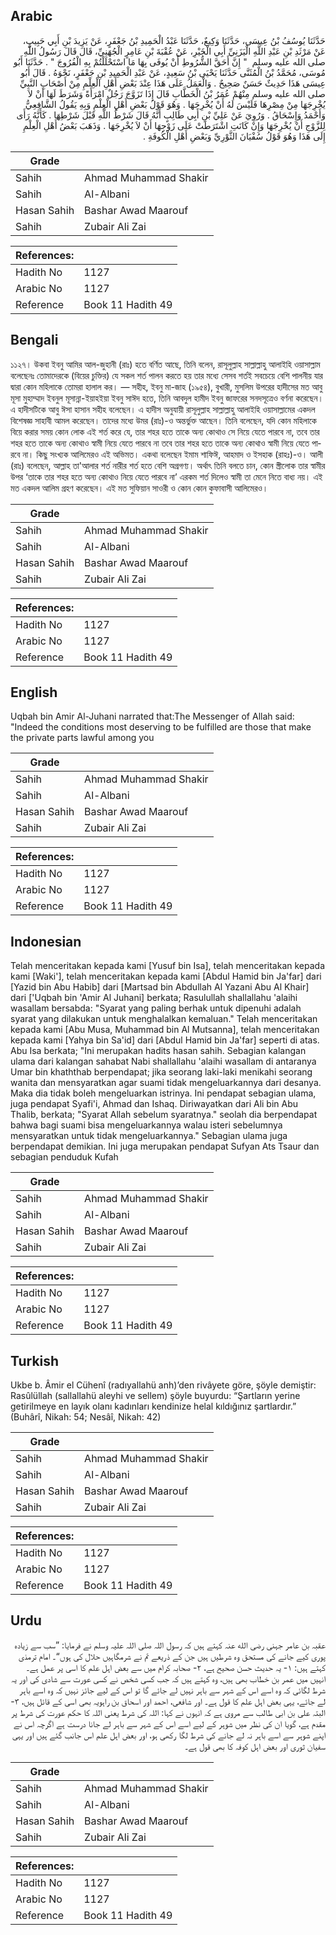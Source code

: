 ## Arabic


<div dir="rtl" lang="ar" style={{fontSize:'larger',backgroundColor:'#f8f9fa',padding:20}}>
حَدَّثَنَا يُوسُفُ بْنُ عِيسَى، حَدَّثَنَا وَكِيعٌ، حَدَّثَنَا عَبْدُ الْحَمِيدِ بْنُ جَعْفَرٍ، عَنْ يَزِيدَ بْنِ أَبِي حَبِيبٍ، عَنْ مَرْثَدِ بْنِ عَبْدِ اللَّهِ الْيَزَنِيِّ أَبِي الْخَيْرِ، عَنْ عُقْبَةَ بْنِ عَامِرٍ الْجُهَنِيِّ، قَالَ قَالَ رَسُولُ اللَّهِ صلى الله عليه وسلم ‏ "‏ إِنَّ أَحَقَّ الشُّرُوطِ أَنْ يُوفَى بِهَا مَا اسْتَحْلَلْتُمْ بِهِ الْفُرُوجَ ‏"‏ ‏.‏ حَدَّثَنَا أَبُو مُوسَى، مُحَمَّدُ بْنُ الْمُثَنَّى حَدَّثَنَا يَحْيَى بْنُ سَعِيدٍ، عَنْ عَبْدِ الْحَمِيدِ بْنِ جَعْفَرٍ، نَحْوَهُ ‏.‏ قَالَ أَبُو عِيسَى هَذَا حَدِيثٌ حَسَنٌ صَحِيحٌ ‏.‏ وَالْعَمَلُ عَلَى هَذَا عِنْدَ بَعْضِ أَهْلِ الْعِلْمِ مِنْ أَصْحَابِ النَّبِيِّ صلى الله عليه وسلم مِنْهُمْ عُمَرُ بْنُ الْخَطَّابِ قَالَ إِذَا تَزَوَّجَ رَجُلٌ امْرَأَةً وَشَرَطَ لَهَا أَنْ لاَ يُخْرِجَهَا مِنْ مِصْرِهَا فَلَيْسَ لَهُ أَنْ يُخْرِجَهَا ‏.‏ وَهُوَ قَوْلُ بَعْضِ أَهْلِ الْعِلْمِ وَبِهِ يَقُولُ الشَّافِعِيُّ وَأَحْمَدُ وَإِسْحَاقُ ‏.‏ وَرُوِيَ عَنْ عَلِيِّ بْنِ أَبِي طَالِبٍ أَنَّهُ قَالَ شَرْطُ اللَّهِ قَبْلَ شَرْطِهَا ‏.‏ كَأَنَّهُ رَأَى لِلزَّوْجِ أَنْ يُخْرِجَهَا وَإِنْ كَانَتِ اشْتَرَطَتْ عَلَى زَوْجِهَا أَنْ لاَ يُخْرِجَهَا ‏.‏ وَذَهَبَ بَعْضُ أَهْلِ الْعِلْمِ إِلَى هَذَا وَهُوَ قَوْلُ سُفْيَانَ الثَّوْرِيِّ وَبَعْضِ أَهْلِ الْكُوفَةِ ‏.‏
</div>
<div style={{backgroundColor:'#f8f9fa',padding:20, marginBottom: 10}}><table> <thead> <tr> <th>Grade</th> <th></th> </tr> </thead> <tbody> <tr><td>Sahih</td><td>Ahmad Muhammad Shakir</td></tr><tr><td>Sahih</td><td>Al-Albani</td></tr><tr><td>Hasan Sahih</td><td>Bashar Awad Maarouf</td></tr><tr><td>Sahih</td><td>Zubair Ali Zai</td></tr></tbody></table><table> <thead> <tr> <th>References:</th> <th></th> </tr> </thead> <tbody><tr><td>Hadith No</td><td>1127</td></tr><tr><td>Arabic No</td><td>1127</td></tr><tr><td>Reference</td><td>Book 11 Hadith 49</td></tr></tbody></table></div>

## Bengali


<div dir="ltr" lang="bn" style={{fontSize:'larger',backgroundColor:'#f8f9fa',padding:20}}>
১১২৭। উকবা ইবনু আমির আল-জুহানী (রাঃ) হতে বর্ণিত আছে, তিনি বলেন, রাসূলুল্লাহ সাল্লাল্লাহু আলাইহি ওয়াসাল্লাম বলেছেনঃ তোমাদেরকে (বিয়ের চুক্তির) যে সকল শর্ত পালন করতে হয় তার মধ্যে সেসব শর্তই সবচেয়ে বেশি পালনীয় যার দ্বারা কোন মহিলাকে তোমরা হালাল কর। — সহীহ, ইবনু মা-জাহ (১৯৫৪), বুখারী, মুসলিম উপরের হাদীসের মত আবু মূসা মুহাম্মাদ ইবনুল মূসান্না-ইয়াহইয়া ইবনু সাঈদ হতে, তিনি আবদুল হামীদ ইবনু জাফরের সনদসূত্রেও বর্ণনা করেছেন। এ হাদীসটিকে আবু ঈসা হাসান সহীহ বলেছেন। এ হাদীস অনুযায়ী রাসূলুল্লাহ সাল্লাল্লাহু আলাইহি ওয়াসাল্লামের একদল বিশেষজ্ঞ সাহাবী আমল করেছেন। তাদের মধ্যে উমর (রাঃ)-ও অন্তর্ভুক্ত আছেন। তিনি বলেছেন, যদি কোন মহিলাকে বিয়ে করার সময় কোন লোক এই শর্ত করে যে, তার শহর হতে তাকে অন্য কোথাও সে নিয়ে যেতে পারবে না, তবে তার শহর হতে তাকে অন্য কোথাও স্বামী নিয়ে যেতে পারবে না তবে তার শহর হতে তাকে অন্য কোথাও স্বামী নিয়ে যেতে পারবে না। কিছু সংখ্যক আলিমেরও এই অভিমত। একথা বলেছেন ইমাম শাফিঈ, আহমাদ ও ইসহাক (রাহঃ)-ও। আলী (রাঃ) বলেছেন, আল্লাহ তা'আলার শর্ত নারীর শর্ত হতে বেশি অগ্রগণ্য। অর্থাৎ তিনি বলতে চান, কোন স্ত্রীলোক তার স্বামীর উপর ‘তাকে তার শহর হতে অন্য কোথাও নিয়ে যেতে পারবে না’ এরকম শর্ত দিলেও স্বামী তা মেনে নিতে বাধ্য নয়। এই মত একদল আলিম গ্রহণ করেছেন। এই মত সুফিয়ান সাওরী ও কোন কোন কুফাবাসী আলিমেরও।
</div>
<div style={{backgroundColor:'#f8f9fa',padding:20, marginBottom: 10}}><table> <thead> <tr> <th>Grade</th> <th></th> </tr> </thead> <tbody> <tr><td>Sahih</td><td>Ahmad Muhammad Shakir</td></tr><tr><td>Sahih</td><td>Al-Albani</td></tr><tr><td>Hasan Sahih</td><td>Bashar Awad Maarouf</td></tr><tr><td>Sahih</td><td>Zubair Ali Zai</td></tr></tbody></table><table> <thead> <tr> <th>References:</th> <th></th> </tr> </thead> <tbody><tr><td>Hadith No</td><td>1127</td></tr><tr><td>Arabic No</td><td>1127</td></tr><tr><td>Reference</td><td>Book 11 Hadith 49</td></tr></tbody></table></div>

## English


<div dir="ltr" lang="en" style={{fontSize:'larger',backgroundColor:'#f8f9fa',padding:20}}>
Uqbah bin Amir Al-Juhani narrated that:The Messenger of Allah said: "Indeed the conditions most deserving to be fulfilled are those that make the private parts lawful among you
</div>
<div style={{backgroundColor:'#f8f9fa',padding:20, marginBottom: 10}}><table> <thead> <tr> <th>Grade</th> <th></th> </tr> </thead> <tbody> <tr><td>Sahih</td><td>Ahmad Muhammad Shakir</td></tr><tr><td>Sahih</td><td>Al-Albani</td></tr><tr><td>Hasan Sahih</td><td>Bashar Awad Maarouf</td></tr><tr><td>Sahih</td><td>Zubair Ali Zai</td></tr></tbody></table><table> <thead> <tr> <th>References:</th> <th></th> </tr> </thead> <tbody><tr><td>Hadith No</td><td>1127</td></tr><tr><td>Arabic No</td><td>1127</td></tr><tr><td>Reference</td><td>Book 11 Hadith 49</td></tr></tbody></table></div>

## Indonesian


<div dir="ltr" lang="id" style={{fontSize:'larger',backgroundColor:'#f8f9fa',padding:20}}>
Telah menceritakan kepada kami [Yusuf bin Isa], telah menceritakan kepada kami [Waki'], telah menceritakan kepada kami [Abdul Hamid bin Ja'far] dari [Yazid bin Abu Habib] dari [Martsad bin Abdullah Al Yazani Abu Al Khair] dari ['Uqbah bin 'Amir Al Juhani] berkata; Rasulullah shallallahu 'alaihi wasallam bersabda: "Syarat yang paling berhak untuk dipenuhi adalah syarat yang dilakukan untuk menghalalkan kemaluan." Telah menceritakan kepada kami [Abu Musa, Muhammad bin Al Mutsanna], telah menceritakan kepada kami [Yahya bin Sa'id] dari [Abdul Hamid bin Ja'far] seperti di atas. Abu Isa berkata; "Ini merupakan hadits hasan sahih. Sebagian kalangan ulama dari kalangan sahabat Nabi shallallahu 'alaihi wasallam di antaranya Umar bin khaththab berpendapat; jika seorang laki-laki menikahi seorang wanita dan mensyaratkan agar suami tidak mengeluarkannya dari desanya. Maka dia tidak boleh mengeluarkan istrinya. Ini pendapat sebagian ulama, juga pendapat Syafi'i, Ahmad dan Ishaq. Diriwayatkan dari Ali bin Abu Thalib, berkata; "Syarat Allah sebelum syaratnya." seolah dia berpendapat bahwa bagi suami bisa mengeluarkannya walau isteri sebelumnya mensyaratkan untuk tidak mengeluarkannya." Sebagian ulama juga berpendapat demikian. Ini juga merupakan pendapat Sufyan Ats Tsaur dan sebagian penduduk Kufah
</div>
<div style={{backgroundColor:'#f8f9fa',padding:20, marginBottom: 10}}><table> <thead> <tr> <th>Grade</th> <th></th> </tr> </thead> <tbody> <tr><td>Sahih</td><td>Ahmad Muhammad Shakir</td></tr><tr><td>Sahih</td><td>Al-Albani</td></tr><tr><td>Hasan Sahih</td><td>Bashar Awad Maarouf</td></tr><tr><td>Sahih</td><td>Zubair Ali Zai</td></tr></tbody></table><table> <thead> <tr> <th>References:</th> <th></th> </tr> </thead> <tbody><tr><td>Hadith No</td><td>1127</td></tr><tr><td>Arabic No</td><td>1127</td></tr><tr><td>Reference</td><td>Book 11 Hadith 49</td></tr></tbody></table></div>

## Turkish


<div dir="ltr" lang="tr" style={{fontSize:'larger',backgroundColor:'#f8f9fa',padding:20}}>
Ukbe b. Âmir el Cühenî (radıyallahü anh)’den rivâyete göre, şöyle demiştir: Rasûlüllah (sallallahü aleyhi ve sellem) şöyle buyurdu: “Şartların yerine getirilmeye en layık olanı kadınları kendinize helal kıldığınız şartlardır.” (Buhârî, Nikah: 54; Nesâî, Nikah: 42)
</div>
<div style={{backgroundColor:'#f8f9fa',padding:20, marginBottom: 10}}><table> <thead> <tr> <th>Grade</th> <th></th> </tr> </thead> <tbody> <tr><td>Sahih</td><td>Ahmad Muhammad Shakir</td></tr><tr><td>Sahih</td><td>Al-Albani</td></tr><tr><td>Hasan Sahih</td><td>Bashar Awad Maarouf</td></tr><tr><td>Sahih</td><td>Zubair Ali Zai</td></tr></tbody></table><table> <thead> <tr> <th>References:</th> <th></th> </tr> </thead> <tbody><tr><td>Hadith No</td><td>1127</td></tr><tr><td>Arabic No</td><td>1127</td></tr><tr><td>Reference</td><td>Book 11 Hadith 49</td></tr></tbody></table></div>

## Urdu


<div dir="rtl" lang="ur" style={{fontSize:'larger',backgroundColor:'#f8f9fa',padding:20}}>
عقبہ بن عامر جہنی رضی الله عنہ کہتے ہیں کہ رسول اللہ صلی اللہ علیہ وسلم نے فرمایا: ”سب سے زیادہ پوری کیے جانے کی مستحق وہ شرطیں ہیں جن کے ذریعے تم نے شرمگاہیں حلال کی ہوں“۔ امام ترمذی کہتے ہیں: ۱- یہ حدیث حسن صحیح ہے، ۲- صحابہ کرام میں سے بعض اہل علم کا اسی پر عمل ہے۔ انہیں میں عمر بن خطاب بھی ہیں، وہ کہتے ہیں کہ جب کسی شخص نے کسی عورت سے شادی کی اور یہ شرط لگائی کہ وہ اسے اس کے شہر سے باہر نہیں لے جائے گا تو اس کے لیے جائز نہیں کہ وہ اسے باہر لے جائے، یہی بعض اہل علم کا قول ہے۔ اور شافعی، احمد اور اسحاق بن راہویہ بھی اسی کے قائل ہیں، ۳- البتہ علی بن ابی طالب سے مروی ہے کہ انہوں نے کہا: اللہ کی شرط یعنی اللہ کا حکم عورت کی شرط پر مقدم ہے، گویا ان کی نظر میں شوہر کے لیے اسے اس کے شہر سے باہر لے جانا درست ہے اگرچہ اس نے اپنے شوہر سے اسے باہر نہ لے جانے کی شرط لگا رکھی ہو، اور بعض اہل علم اس جانب گئے ہیں اور یہی سفیان ثوری اور بعض اہل کوفہ کا بھی قول ہے۔
</div>
<div style={{backgroundColor:'#f8f9fa',padding:20, marginBottom: 10}}><table> <thead> <tr> <th>Grade</th> <th></th> </tr> </thead> <tbody> <tr><td>Sahih</td><td>Ahmad Muhammad Shakir</td></tr><tr><td>Sahih</td><td>Al-Albani</td></tr><tr><td>Hasan Sahih</td><td>Bashar Awad Maarouf</td></tr><tr><td>Sahih</td><td>Zubair Ali Zai</td></tr></tbody></table><table> <thead> <tr> <th>References:</th> <th></th> </tr> </thead> <tbody><tr><td>Hadith No</td><td>1127</td></tr><tr><td>Arabic No</td><td>1127</td></tr><tr><td>Reference</td><td>Book 11 Hadith 49</td></tr></tbody></table></div>